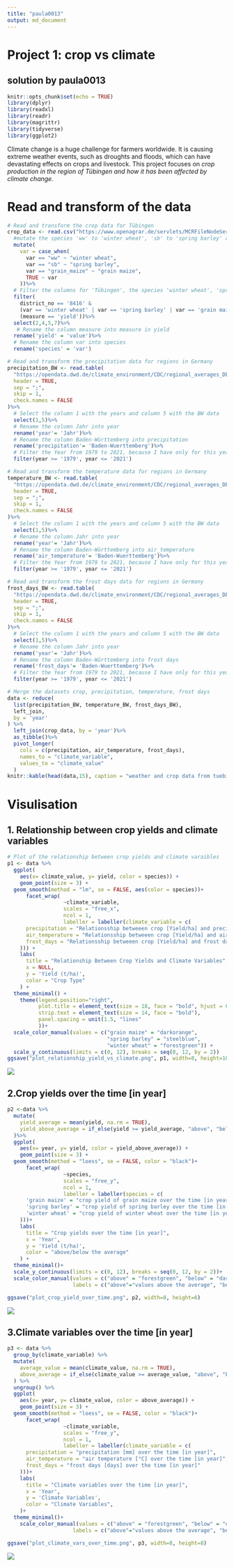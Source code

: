 ```yaml
---
title: "paula0013"
output: md_document
---
```


# Project 1: crop vs climate 
## solution by paula0013 
```r
knitr::opts_chunk$set(echo = TRUE)
library(dplyr)
library(readxl)
library(readr)
library(magrittr)
library(tidyverse)
library(ggplot2)
```

Climate change is a huge challenge for farmers worldwide. It is causing extreme weather events, such as droughts and floods, which can have devastating effects on crops and livestock. This project focuses on *crop production in the region of Tübingen and how it has been affected by climate change.*

# Read and transform of the data
```r
# Read and transform the crop data for Tübingen
crop_data <- read.csv("https://www.openagrar.de/servlets/MCRFileNodeServlet/openagrar_derivate_00056476/Final_data.csv") %>% 
  #mutate the species 'ww' to 'winter wheat', 'sb' to 'spring barley' and 'grain_maize' to 'grain maize'
  mutate(
    var = case_when(
      var == "ww" ~ "winter wheat",
      var == "sb" ~ "spring barley",
      var == "grain_maize" ~ "grain maize",
      TRUE ~ var
    ))%>%
  # Filter the columns for 'Tübingen', the species 'winter wheat', 'spring barley' and 'grain maize' and the measure in 'yield'
  filter(
    district_no == '8416' & 
    (var == 'winter wheat' | var == 'spring barley' | var == 'grain maize') & 
    (measure == 'yield'))%>%
  select(2,4,5,7)%>%
   # Rename the column measure into measure in yield
  rename('yield' = 'value')%>%
  # Rename the column var into species 
  rename('species' = 'var')

# Read and transform the precipitation data for regions in Germany
precipitation_BW <- read.table(
  "https://opendata.dwd.de/climate_environment/CDC/regional_averages_DE/annual/precipitation/regional_averages_rr_year.txt",
  header = TRUE,
  sep = ";",
  skip = 1,
  check.names = FALSE
)%>%
  # Select the column 1 with the years and column 5 with the BW data 
  select(1,5)%>%
  # Rename the column Jahr into year 
  rename('year'= 'Jahr')%>%
  # Rename the column Baden-Württemberg into precipitation
  rename('precipitation'= 'Baden-Wuerttemberg')%>%
  # Filter the Year from 1979 to 2021, because I have only for this years crop data
  filter(year >= '1979', year <= '2021')

# Read and transform the temperature data for regions in Germany
temperature_BW <- read.table(
  "https://opendata.dwd.de/climate_environment/CDC/regional_averages_DE/annual/air_temperature_mean/regional_averages_tm_year.txt",
  header = TRUE,
  sep = ";",
  skip = 1,
  check.names = FALSE
)%>%
  # Select the column 1 with the years and column 5 with the BW data 
  select(1,5)%>%
  # Rename the column Jahr into year 
  rename('year'= 'Jahr')%>%
  # Rename the column Baden-Württemberg into air_temperature
  rename('air_temperature'= 'Baden-Wuerttemberg')%>%
  # Filter the Year from 1979 to 2021, because I have only for this years crop data
  filter(year >= '1979', year <= '2021')

# Read and transform the frost days data for regions in Germany
frost_days_BW <- read.table(
  "https://opendata.dwd.de/climate_environment/CDC/regional_averages_DE/annual/ice_days/regional_averages_txcs_year.txt", 
  header = TRUE,
  sep = ";",
  skip = 1,
  check.names = FALSE
)%>%
  # Select the column 1 with the years and column 5 with the BW data 
  select(1,5)%>%
  # Rename the column Jahr into year 
  rename('year'= 'Jahr')%>%
  # Rename the column Baden-Württemberg into frost days 
  rename('frost_days'= 'Baden-Wuerttemberg')%>%
  # Filter the Year from 1979 to 2021, because I have only for this years crop data
  filter(year >= '1979', year <= '2021')

# Merge the datasets crop, precipitation, temperature, frost days 
data <- reduce(
  list(precipitation_BW, temperature_BW, frost_days_BW),
  left_join,
  by = 'year'
) %>%
  left_join(crop_data, by = 'year')%>%
  as_tibble()%>%
  pivot_longer(
    cols = c(precipitation, air_temperature, frost_days),
    names_to = "climate_variable",
    values_to = "climate_value"
  )
knitr::kable(head(data,15), caption = "weather and crop data from tuebingen (1976–2021)")
```

# Visulisation 
## 1. Relationship between crop yields and climate variables
```r
# Plot of the relationship between crop yields and climate varaibles 
p1 <- data %>%
  ggplot(
    aes(x= climate_value, y= yield, color = species)) +
    geom_point(size = 3) + 
  geom_smooth(method = "lm", se = FALSE, aes(color = species))+
      facet_wrap(
                  ~climate_variable, 
                  scales = "free_x", 
                  ncol = 1, 
                  labeller = labeller(climate_variable = c(
      precipitation = "Relationsship betweeen crop [Yield/ha] and precipitation [mm]",
      air_temperature = "Relationsship betweeen crop [Yield/ha] and air temperature [°C]",
      frost_days = "Relationsship betweeen crop [Yield/ha] and frost days [days]"
    ))) + 
    labs(
      title = "Relationship Between Crop Yields and Climate Variables", 
      x = NULL, 
      y = 'Yield (t/ha)', 
      color = "Crop Type"
    ) +
  theme_minimal() +
    theme(legend.position="right",
          plot.title = element_text(size = 18, face = "bold", hjust = 0.5),
          strip.text = element_text(size = 14, face = "bold"),
          panel.spacing = unit(1.5, "lines"
          ))+
  scale_color_manual(values = c("grain maize" = "darkorange",
                                "spring barley" = "steelblue",
                                "winter wheat" = "forestgreen")) +
  scale_y_continuous(limits = c(0, 12), breaks = seq(0, 12, by = 2))
ggsave("plot_relationship_yield_vs_climate.png", p1, width=8, height=10)
```
![](plot_relationship_yield_vs_climate.png)

## 2.Crop yields over the time [in year] 
```r
p2 <-data %>%
  mutate(
    yield_average = mean(yield, na.rm = TRUE),
    yield_above_average = if_else(yield >= yield_average, "above", "below")
  )%>%
  ggplot(
    aes(x= year, y= yield, color = yield_above_average)) +
    geom_point(size = 3) + 
  geom_smooth(method = "loess", se = FALSE, color = "black")+
      facet_wrap(
                  ~species, 
                  scales = "free_y", 
                  ncol = 1,
                  labeller = labeller(species = c(
      'grain maize' = "crop yield of grain maize over the time [in year]",
      'spring barley' = "crop yield of spring barley over the time [in year]",
      'winter wheat' = "crop yield of winter wheat over the time [in year]"
    )))+ 
    labs(
      title = "Crop yields over the time [in year]", 
      x = 'Year', 
      y = 'Yield (t/ha)', 
      color = "above/below the average"
    ) +
  theme_minimal()+ 
  scale_y_continuous(limits = c(0, 12), breaks = seq(0, 12, by = 2))+ 
  scale_color_manual(values = c("above" = "forestgreen", "below" = "darkorange"),
                     labels = c("above"="values above the average", "below" = "values below the average"))

ggsave("plot_crop_yield_over_time.png", p2, width=8, height=6)
```
![](plot_crop_yield_over_time.png)

## 3.Climate variables over the time [in year]
```r
p3 <- data %>%
  group_by(climate_variable) %>%
  mutate(
    average_value = mean(climate_value, na.rm = TRUE),
    above_average = if_else(climate_value >= average_value, "above", "below")
  ) %>%
  ungroup() %>%
  ggplot(
    aes(x= year, y= climate_value, color = above_average)) +
    geom_point(size = 3) + 
  geom_smooth(method = "loess", se = FALSE, color = "black")+
      facet_wrap(
                  ~climate_variable, 
                  scales = "free_y", 
                  ncol = 1, 
                  labeller = labeller(climate_variable = c(
      precipitation = "precipitation [mm] over the time [in year]",
      air_temperature = "air temperature [°C] over the time [in year]",
      frost_days = "frost days [days] over the time [in year]"
    )))+ 
    labs(
      title = "Climate variables over the time [in year]", 
      x = 'Year', 
      y = 'Climate Variables', 
      color = "Climate Variables",
    )+
  theme_minimal()+
    scale_color_manual(values = c("above" = "forestgreen", "below" = "darkorange"),
                     labels = c("above"="values above the average", "below" = "values below the average")) 

ggsave("plot_climate_vars_over_time.png", p3, width=8, height=8)
```
![](plot_climate_vars_over_time.png)